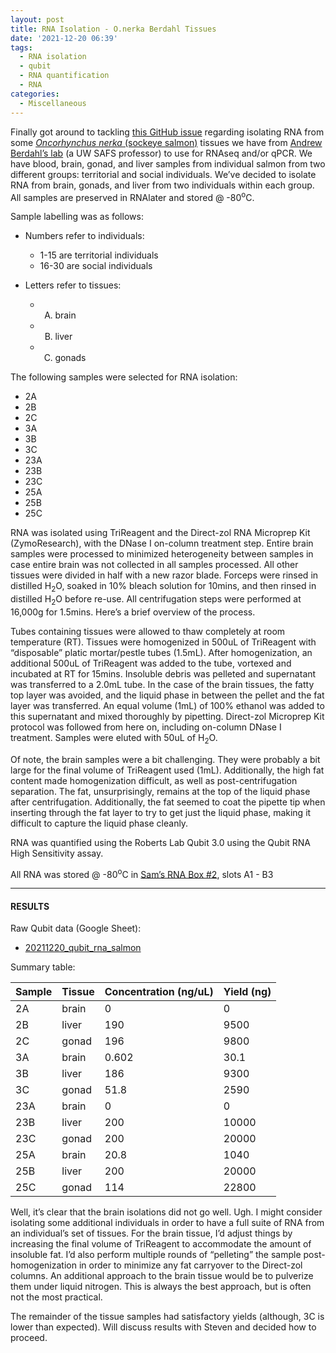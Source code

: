 ```yaml
---
layout: post
title: RNA Isolation - O.nerka Berdahl Tissues
date: '2021-12-20 06:39'
tags: 
  - RNA isolation
  - qubit
  - RNA quantification
  - RNA
categories: 
  - Miscellaneous
---
```

Finally got around to tackling [this GitHub issue](https://github.com/RobertsLab/resources/issues/1307) regarding isolating RNA from some [_Oncorhynchus nerka_ (sockeye salmon)](https://en.wikipedia.org/wiki/Sockeye_salmon) tissues we have from [Andrew Berdahl's lab](https://marinebiology.uw.edu/faculty-research/faculty-instructor-bios/andrew-berdahl/) (a UW SAFS professor) to use for RNAseq and/or qPCR. We have blood, brain, gonad, and liver samples from individual salmon from two different groups: territorial and social individuals. We've decided to isolate RNA from brain, gonads, and liver from two individuals within each group. All samples are preserved in RNAlater and stored @ -80<sup>o</sup>C.

Sample labelling was as follows:

- Numbers refer to individuals:

  - 1-15 are territorial individuals
  - 16-30 are social individuals

- Letters refer to tissues:

  - (A) brain
  - (B) liver
  - (C) gonads

The following samples were selected for RNA isolation:

- 2A
- 2B
- 2C
- 3A
- 3B
- 3C
- 23A
- 23B
- 23C
- 25A
- 25B
- 25C

RNA was isolated using TriReagent and the Direct-zol RNA Microprep Kit (ZymoResearch), with the DNase I on-column treatment step. Entire brain samples were processed to minimized heterogeneity between samples in case entire brain was not collected in all samples processed. All other tissues were divided in half with a new razor blade. Forceps were rinsed in distilled H<sub>2</sub>O, soaked in 10% bleach solution for 10mins, and then rinsed in distilled H<sub>2</sub>O before re-use. All centrifugation steps were performed at 16,000g for 1.5mins. Here's a brief overview of the process.

Tubes containing tissues were allowed to thaw completely at room temperature (RT). Tissues were homogenized in 500uL of TriReagent with "disposable" platic mortar/pestle tubes (1.5mL). After homogenization, an additional 500uL of TriReagent was added to the tube, vortexed and incubated at RT for 15mins. Insoluble debris was pelleted and supernatant was transferred to a 2.0mL tube. In the case of the brain tissues, the fatty top layer was avoided, and the liquid phase in between the pellet and the fat layer was transferred. An equal volume (1mL) of 100% ethanol was added to this supernatant and mixed thoroughly by pipetting. Direct-zol Microprep Kit protocol was followed from here on, including on-column DNase I treatment. Samples were eluted with 50uL of H<sub>2</sub>O.

Of note, the brain samples were a bit challenging. They were probably a bit large for the final volume of TriReagent used (1mL). Additionally, the high fat content made homogenization difficult, as well as post-centrifugation separation. The fat, unsurprisingly, remains at the top of the liquid phase after centrifugation. Additionally, the fat seemed to coat the pipette tip when inserting through the fat layer to try to get just the liquid phase, making it difficult to capture the liquid phase cleanly.

RNA was quantified using the Roberts Lab Qubit 3.0 using the Qubit RNA High Sensitivity assay.

All RNA was stored @ -80<sup>o</sup>C in [Sam's RNA Box #2](https://docs.google.com/spreadsheets/d/1jL9gOqtcHrm8JPUtZ5KShpX7_olFuci_5Gq7xqgZKIM/edit?usp=sharing), slots A1 - B3


---

#### RESULTS

Raw Qubit data (Google Sheet):

- [20211220_qubit_rna_salmon](https://docs.google.com/spreadsheets/d/1NtuztNyNWf32ggePzefrvC0TNMT2QL9FQd8EClEZiEc/edit?usp=sharing)

Summary table:

| Sample | Tissue | Concentration (ng/uL) | Yield (ng) |
|--------|--------|-----------------------|------------|
| 2A     | brain  | 0                     | 0          |
| 2B     | liver  | 190                   | 9500       |
| 2C     | gonad  | 196                   | 9800       |
| 3A     | brain  | 0.602                 | 30.1       |
| 3B     | liver  | 186                   | 9300       |
| 3C     | gonad  | 51.8                  | 2590       |
| 23A    | brain  | 0                     | 0          |
| 23B    | liver  | 200                   | 10000      |
| 23C    | gonad  | 200                   | 20000      |
| 25A    | brain  | 20.8                  | 1040       |
| 25B    | liver  | 200                   | 20000      |
| 25C    | gonad  | 114                   | 22800      |


Well, it's clear that the brain isolations did not go well. Ugh. I might consider isolating some additional individuals in order to have a full suite of RNA from an individual's set of tissues. For the brain tissue, I'd adjust things by increasing the final volume of TriReagent to accommodate the amount of insoluble fat. I'd also perform multiple rounds of "pelleting" the sample post-homogenization in order to minimize any fat carryover to the Direct-zol columns. An additional approach to the brain tissue would be to pulverize them under liquid nitrogen. This is always the best approach, but is often not the most practical.

The remainder of the tissue samples had satisfactory yields (although, 3C is lower than expected). Will discuss results with Steven and decided how to proceed.
